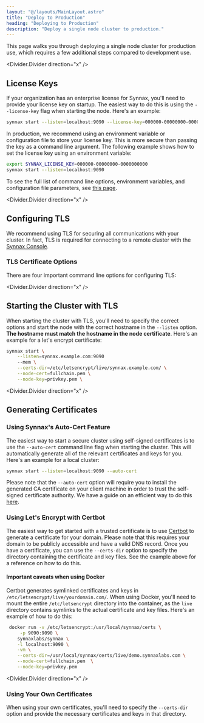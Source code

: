 ```yaml
---
layout: "@/layouts/MainLayout.astro"
title: "Deploy to Production"
heading: "Deploying to Production"
description: "Deploy a single node cluster to production."
---
```


This page walks you through deploying a single node cluster for production use,
which requires a few additional steps compared to development use.


<Divider.Divider direction="x" />

## License Keys

If your organization has an enterprise license for Synnax, you'll need to provide
your license key on startup. The easiest way to do this is using the `--license-key`
flag when starting the node. Here's an example:

```sh
synnax start --listen=localhost:9090 --license-key=000000-00000000-0000000000
```

In production, we recommend using an environment variable or configuration file
to store your license key. This is more secure than passing the key as a command
line argument. The following example shows how to set the license key using an
environment variable:

```sh
export SYNNAX_LICENSE_KEY=000000-00000000-0000000000
synnax start --listen=localhost:9090
```

To see the full list of command line options, environment variables, and configuration
file parameters, see [this page](/reference/cluster/cli-reference).

<Divider.Divider direction="x" />

## Configuring TLS

We recommend using TLS for securing all communications with your cluster. In
fact, TLS is required for connecting to a remote cluster with the [Synnax Console](../console/get-started).

### TLS Certificate Options

There are four important command line options for configuring TLS:

<Table
    columns={[
        { key: "option", name: "Option", type: "code", width: 130 },
        { key: "description", name: "Description", type: "string" },
        { key: "default", name: "Default", type: "string", width: 50 }
    ]}
    data={[
        {
            option: "--certs-dir",
            description: "The path to a directory containing the necessary certificates for the cluster to use.",
            default: "/usr/local/synnax/certs"
        },
        {
            option: "--ca-cert",
            description: "The path relative to --certs-dir to the certificate authority (CA) certificate. This is only required if you're using a self-signed certificate. Certificates generated by public CA's like Let's Encrypt are already trusted, so you don't need to specify this option.",
            default: "ca.crt"
        },
        {
            option: "--node-cert",
            description: "The path relative to --certs-dir to the node's public certificate file.",
            default: "node.crt"
        },
        {
            option: "--node-key",
            description: "The path relative to --certs-dir to the node's private key file.",
            default: "node.key"
        }
    ]}
/>

<Divider.Divider direction="x" />

## Starting the Cluster with TLS

When starting the cluster with TLS, you'll need to specify the correct options
and start the node with the correct hostname in the `--listen` option. <b>The
hostname must match the hostname in the node certificate</b>. Here's an example
for a let's encrypt certificate:

```sh
synnax start \
    --listen=synnax.example.com:9090
    --mem \
    --certs-dir=/etc/letsencrypt/live/synnax.example.com/ \
    --node-cert=fullchain.pem \
    --node-key=privkey.pem \
```

<Divider.Divider direction="x" />

## Generating Certificates

### Using Synnax's Auto-Cert Feature

The easiest way to start a secure cluster using self-signed certificates is to
use the `--auto-cert` command line flag when starting the cluster. This will
automatically generate all of the relevant certificates and keys for you. Here's
an example for a local cluster:

```sh
synnax start --listen=localhost:9090 --auto-cert
```

Please note that the `--auto-cert` option will require you to install the
generated CA certificate on your client machine in order to trust the
self-signed certificate authority. We have a guide on an efficient way to do
this [here](/guides/sys-admin/deployment-self-signed).

### Using Let's Encrypt with Certbot

The easiest way to get started with a trusted certificate is to use
[Certbot](https://certbot.eff.org/) to generate a certificate for your domain.
Please note that this requires your domain to be publicly accessible and have a
valid DNS record. Once you have a certificate, you can use the `--certs-dir`
option to specify the directory containing the certificate and key files. See
the example above for a reference on how to do this.

#### Important caveats when using Docker

Certbot generates symlinked certificates and keys in
`/etc/letsencrypt/live/yourdomain.com/`. When using Docker, you'll need to mount
the entire `/etc/letsencrypt` directory into the container, as the `live`
directory contains symlinks to the actual certificate and key files. Here's an
example of how to do this:

```bash
 docker run -v /etc/letsencrypt:/usr/local/synnax/certs \
     -p 9090:9090 \
    synnaxlabs/synnax \
    -l localhost:9090 \
    -vm \
    --certs-dir=/usr/local/synnax/certs/live/demo.synnaxlabs.com \
    --node-cert=fullchain.pem  \
    --node-key=privkey.pem
 ```

<Divider.Divider direction="x" />

### Using Your Own Certificates

When using your own certificates, you'll need to specify the `--certs-dir`
option and provide the necessary certificates and keys in that directory.



